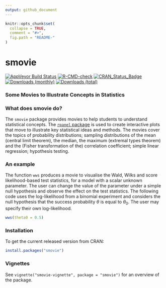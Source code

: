 ```yaml
---
output: github_document
---
```


<!-- README.md is generated from README.Rmd. Please edit that file -->

```r
knitr::opts_chunk$set(
  collapse = TRUE,
  comment = "#>",
  fig.path = "README-"
)
```

# smovie  

[![AppVeyor Build Status](https://ci.appveyor.com/api/projects/status/github/paulnorthrop/smovie?branch=master&svg=true)](https://ci.appveyor.com/project/paulnorthrop/smovie)
[![R-CMD-check](https://github.com/paulnorthrop/smovie/actions/workflows/R-CMD-check.yaml/badge.svg)](https://github.com/paulnorthrop/smovie/actions/workflows/R-CMD-check.yaml)
[![CRAN_Status_Badge](https://www.r-pkg.org/badges/version/smovie)](https://cran.r-project.org/package=smovie)
[![Downloads (monthly)](https://cranlogs.r-pkg.org/badges/smovie?color=brightgreen)](https://cran.r-project.org/package=smovie)
[![Downloads (total)](https://cranlogs.r-pkg.org/badges/grand-total/smovie?color=brightgreen)](https://cran.r-project.org/package=smovie)

### Some Movies to Illustrate Concepts in Statistics

### What does smovie do?

The `smovie` package provides movies to help students to understand statistical 
concepts.  The [`rpanel` package](https://cran.r-project.org/package=rpanel) is 
used to create interactive plots that move to illustrate key statistical ideas 
and methods.  The movies cover the topics of probability distributions; sampling distributions of the mean (central limit theorem), the median, the maximum (extremal types theorem) and the (Fisher transformation of the) correlation coefficient; simple linear regression; hypothesis testing.

### An example

The function `wws` produces a movie to visualise the Wald, Wilks and score likelihood-based test statistics, for a model with a scalar unknown parameter.  The user can change the value of the parameter under a simple null hypothesis and observe the effect on the test statistics.  The following code uses the log-likelihood from a binomial experiment and considers the null hypothesis that the success probability $\theta$ is equal to $\theta_0$.  The user may specify their own log-likelihood.

```r
wws(theta0 = 0.5)
```

### Installation

To get the current released version from CRAN:

```r
install.packages("smovie")
```

### Vignettes

See `vignette("smovie-vignette", package = "smovie")` for an overview of the 
package. 


